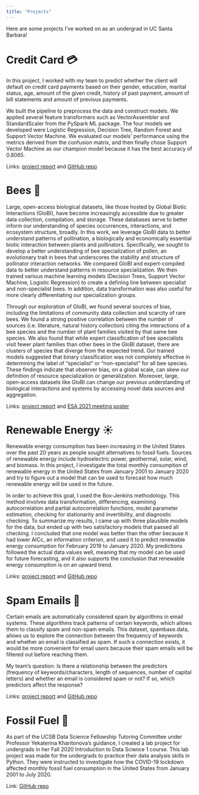 ```yaml
---
title: "Projects"
---
```


Here are some projects I've worked on as an undergrad in UC Santa Barbara!

# Credit Card 💳

In this project, I worked with my team to predict whether the client will default on credit card payments based on their gender, education, marital status, age, amount of the given credit, history of past payment, amount of bill statements and amount of previous payments.

We built the pipeline to preprocess the data and construct models. We applied several feature transformers such as VectorAssembler and StandardScaler from the PySpark ML package. The four models we developed were Logistic Regression, Decision Tree, Random Forest and Support Vector Machine. We evaluated our models' performance using the metrics derived from the confusion matrix, and then finally chose Support Vector Machine as our champion model because it has the best accuracy of 0.8065.

Links: [project report](https://github.com/angelchen7/angelchen7.github.io/blob/main/files/Credit_Card_Project_Writeup.pdf) and [GitHub repo](https://github.com/angelchen7/Credit-Card)

# Bees 🐝

Large, open-access biological datasets, like those hosted by Global Biotic Interactions (GloBI), have become increasingly accessible due to greater data collection, compilation, and storage. These databases serve to better inform our understanding of species occurrences, interactions, and ecosystem structure, broadly. In this work, we leverage GloBI data to better understand patterns of pollination, a biologically and economically essential biotic interaction between plants and pollinators. Specifically, we sought to develop a better understanding of bee specialization of pollen, an evolutionary trait in bees that underscores the stability and structure of pollinator interaction networks. We compared GloBI and expert-compiled data to better understand patterns in resource specialization. We then trained various machine learning models (Decision Trees, Support Vector Machine, Logistic Regression) to create a defining line between specialist and non-specialist bees. In addition, data transformation was also useful for more clearly differentiating our specialization groups.

Through our exploration of GloBI, we found several sources of bias, including the limitations of community data collection and scarcity of rare bees. We found a strong positive correlation between the number of sources (i.e. literature, natural history collection) citing the interactions of a bee species and the number of plant families visited by that same bee species. We also found that while expert classification of bee specialists visit fewer plant families than other bees in the GloBI dataset, there are clusters of species that diverge from the expected trend. Our trained models suggested that binary classification was not completely effective in determining the label of "specialist" or "non-specialist" for all bee species. These findings indicate that observer bias, on a global scale, can skew our definition of resource specialization or generalization. Moreover, large, open-access datasets like GloBI can change our previous understanding of biological interactions and systems by accessing novel data sources and aggregation.

Links: [project report](https://github.com/angelchen7/angelchen7.github.io/blob/main/files/CCBER_Final_Report.pdf) and [ESA 2021 meeting poster](https://escholarship.org/uc/item/33b2t2bq)

# Renewable Energy ☀️

Renewable energy consumption has been increasing in the United States over the past 20 years as people sought alternatives to fossil fuels. Sources of renewable energy include hydroelectric power, geothermal, solar, wind, and biomass. In this project, I investigate the total monthly consumption of renewable energy in the United States from January 2001 to January 2020 and try to figure out a model that can be used to forecast how much renewable energy will be used in the future.

In order to achieve this goal, I used the Box-Jenkins methodology. This method involves data transformation, differencing, examining autocorrelation and partial autocorrelation functions, model parameter estimation, checking for stationarity and invertibility, and diagnostic checking. To summarize my results, I came up with three plausible models for the data, but ended up with two satisfactory models that passed all checking. I concluded that one model was better than the other because it had lower AICc, an information criterion, and used it to predict renewable energy consumption for February 2019 to January 2020. My predictions followed the actual data values well, meaning that my model can be used for future forecasting, and it also supports the conclusion that renewable energy consumption is on an upward trend.

Links: [project report](https://github.com/angelchen7/angelchen7.github.io/blob/main/files/Angel-Chen-PSTAT274-Project.pdf) and [GitHub repo](https://github.com/angelchen7/Renewable-Energy)

# Spam Emails 📧

Certain emails are automatically considered spam by algorithms in email systems. These algorithms track patterns of certain keywords, which allows them to classify spam and non-spam emails. This dataset, spambase.data, allows us to explore the connection between the frequency of keywords and whether an email is classified as spam. If such a connection exists, it would be more convenient for email users because their spam emails will be filtered out before reaching them.

My team's question: Is there a relationship between the predictors (frequency of keywords/characters, length of sequences, number of capital letters) and whether an email is considered spam or not? If so, which predictors affect the response?

Links: [project report](https://github.com/angelchen7/angelchen7.github.io/blob/main/files/Jalen_Cindy_Angel_Report.pdf) and [GitHub repo](https://github.com/angelchen7/Spam-Emails)

# Fossil Fuel 🦖

As part of the UCSB Data Science Fellowship Tutoring Committee under Professor Yekaterina Kharitonova's guidance, I created a lab project for undergrads in her Fall 2020 Introduction to Data Science 1 course. This lab project was made for the undergrads to practice their data analysis skills in Python. They were instructed to investigate how the COVID-19 lockdown affected monthly fossil fuel consumption in the United States from January 2001 to July 2020.

Link: [GitHub repo](https://github.com/ucsb-ds/f20-fellows-projects/tree/main/angelchen-fossil-fuel)
